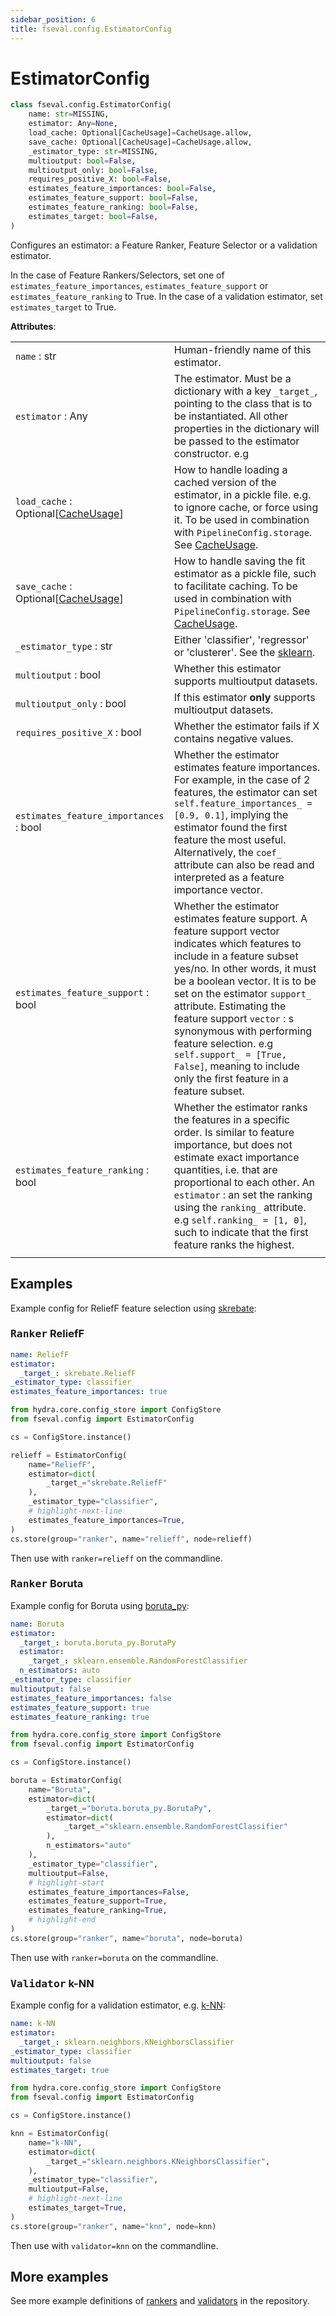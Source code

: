 ```yaml
---
sidebar_position: 6
title: fseval.config.EstimatorConfig
---
```


# EstimatorConfig

<!-- Docusaurus -->

<!-- fseval -->

```python
class fseval.config.EstimatorConfig(
    name: str=MISSING, 
    estimator: Any=None, 
    load_cache: Optional[CacheUsage]=CacheUsage.allow, 
    save_cache: Optional[CacheUsage]=CacheUsage.allow, 
    _estimator_type: str=MISSING, 
    multioutput: bool=False, 
    multioutput_only: bool=False, 
    requires_positive_X: bool=False, 
    estimates_feature_importances: bool=False, 
    estimates_feature_support: bool=False, 
    estimates_feature_ranking: bool=False, 
    estimates_target: bool=False,
)
```

Configures an estimator: a Feature Ranker, Feature Selector or a validation
estimator.

In the case of Feature Rankers/Selectors, set one of
`estimates_feature_importances`, `estimates_feature_support` or
`estimates_feature_ranking` to True. In the case of a validation estimator,
set `estimates_target` to True.

**Attributes**:

| | |
|---|---|
| `name` : str | Human-friendly name of this estimator. |
| `estimator` : Any | The estimator. Must be a dictionary with a key `_target_`, pointing to the class that is to be instantiated. All other properties in the dictionary will be passed to the estimator constructor. e.g | `_target_="sklearn.tree.DecisionTreeClassifier, max_depth=10)` |
| `load_cache` : Optional[[CacheUsage](../../types/CacheUsage)] | How to handle loading a cached version of the estimator, in a pickle file. e.g. to ignore cache, or force using it. To be used in combination with `PipelineConfig.storage`. See [CacheUsage](../../types/CacheUsage). |
| `save_cache` : Optional[[CacheUsage](../../types/CacheUsage)] | How to handle saving the fit estimator as a pickle file, such to facilitate caching. To be used in combination with `PipelineConfig.storage`. See [CacheUsage](../../types/CacheUsage). |
| `_estimator_type` : str | Either 'classifier', 'regressor' or 'clusterer'. See the [sklearn](https://scikit-learn.org/stable/developers/develop.html#estimator-types). |
| `multioutput` : bool | Whether this estimator supports multioutput datasets. |
| `multioutput_only` : bool | If this estimator **only** supports multioutput datasets. |
| `requires_positive_X` : bool | Whether the estimator fails if X contains negative values. |
| `estimates_feature_importances` : bool | Whether the estimator estimates feature importances. For example, in the case of 2 features, the estimator can set `self.feature_importances_ = [0.9, 0.1]`, implying the estimator found the first feature the most useful. Alternatively, the `coef_` attribute can also be read and interpreted as a feature importance vector. |
| `estimates_feature_support` : bool | Whether the estimator estimates feature support. A feature support vector indicates which features to include in a feature subset yes/no. In other words, it must be a boolean vector. It is to be set on the estimator `support_` attribute. Estimating the feature support `vector` : s synonymous with performing feature selection. e.g `self.support_ = [True, False]`, meaning to include only the first feature in a feature subset. |
| `estimates_feature_ranking` : bool | Whether the estimator ranks the features in a specific order. Is similar to feature importance, but does not estimate exact importance quantities, i.e. that are proportional to each other. An `estimator` : an set the ranking using the `ranking_` attribute. e.g `self.ranking_ = [1, 0]`, such to indicate that the first feature ranks the highest. |
| | |

## Examples
Example config for ReliefF feature selection using [skrebate](https://github.com/EpistasisLab/scikit-rebate):

### <kbd>Ranker</kbd> ReliefF
<Tabs groupId="config-representation">
<TabItem value="yaml" label="YAML" default>

```yaml {5} title="conf/ranker/relieff.yaml"
name: ReliefF
estimator:
  _target_: skrebate.ReliefF
_estimator_type: classifier
estimates_feature_importances: true
```

</TabItem>
<TabItem value="structured" label="Structured Config">

```python
from hydra.core.config_store import ConfigStore
from fseval.config import EstimatorConfig

cs = ConfigStore.instance()

relieff = EstimatorConfig(
    name="ReliefF",
    estimator=dict(
        _target_="skrebate.ReliefF"
    ),
    _estimator_type="classifier",
    # highlight-next-line
    estimates_feature_importances=True,
)
cs.store(group="ranker", name="relieff", node=relieff)
```

</TabItem>
</Tabs>

Then use with `ranker=relieff` on the commandline.


### <kbd>Ranker</kbd> Boruta
Example config for Boruta using [boruta_py](https://github.com/scikit-learn-contrib/boruta_py):

<Tabs groupId="config-representation">
<TabItem value="yaml" label="YAML" default>

```yaml {9-11} title="conf/ranker/boruta.yaml"
name: Boruta
estimator:
  _target_: boruta.boruta_py.BorutaPy
  estimator:
    _target_: sklearn.ensemble.RandomForestClassifier
  n_estimators: auto
_estimator_type: classifier
multioutput: false
estimates_feature_importances: false
estimates_feature_support: true
estimates_feature_ranking: true
```

</TabItem>
<TabItem value="structured" label="Structured Config">

```python
from hydra.core.config_store import ConfigStore
from fseval.config import EstimatorConfig

cs = ConfigStore.instance()

boruta = EstimatorConfig(
    name="Boruta",
    estimator=dict(
        _target_="boruta.boruta_py.BorutaPy",
        estimator=dict(
            _target_="sklearn.ensemble.RandomForestClassifier"
        ),
        n_estimators="auto"
    ),
    _estimator_type="classifier",
    multioutput=False,
    # highlight-start
    estimates_feature_importances=False,
    estimates_feature_support=True,
    estimates_feature_ranking=True,
    # highlight-end
)
cs.store(group="ranker", name="boruta", node=boruta)
```

</TabItem>
</Tabs>

Then use with `ranker=boruta` on the commandline.


### <kbd>Validator</kbd> k-NN
Example config for a validation estimator, e.g. [k-NN](https://scikit-learn.org/stable/modules/generated/sklearn.neighbors.KNeighborsClassifier.html):

<Tabs groupId="config-representation">
<TabItem value="yaml" label="YAML" default>

```yaml {6} title="conf/validator/knn.yaml"
name: k-NN
estimator:
  _target_: sklearn.neighbors.KNeighborsClassifier
_estimator_type: classifier
multioutput: false
estimates_target: true
```

</TabItem>
<TabItem value="structured" label="Structured Config">

```python
from hydra.core.config_store import ConfigStore
from fseval.config import EstimatorConfig

cs = ConfigStore.instance()

knn = EstimatorConfig(
    name="k-NN",
    estimator=dict(
        _target_="sklearn.neighbors.KNeighborsClassifier",
    ),
    _estimator_type="classifier",
    multioutput=False,
    # highlight-next-line
    estimates_target=True,
)
cs.store(group="ranker", name="knn", node=knn)
```

</TabItem>
</Tabs>

Then use with `validator=knn` on the commandline.

## More examples
See more example definitions of [rankers](https://github.com/dunnkers/fseval/tree/master/tests/integration/conf/ranker) and [validators](https://github.com/dunnkers/fseval/tree/master/tests/integration/conf/validator) in the repository.
